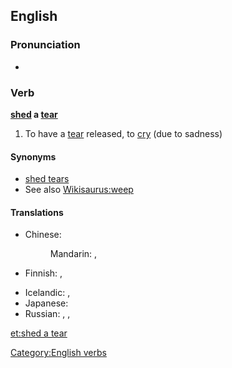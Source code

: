 ==English==

===Pronunciation===
* {{IPA|/ˈʃɛdəˈtɪə/}}

===Verb===
'''[[shed]] a [[tear]]'''

# {{context|idiomatic|lang=en}} To have a [[tear]] released, to [[cry]] (due to sadness)

====Synonyms====
* [[shed tears]]
* See also [[Wikisaurus:weep]]

====Translations====
{{trans-top|to cry}}
* Chinese: 
*: Mandarin: {{t|cmn|流淚|sc=Hani}}, {{t|cmn|流泪|tr=liúlèi|sc=Hani}}
* Finnish: {{tø|fi|[[vuodattaa]] [[kyyneleitä]]}}, {{t|fi|itkeä}}
{{trans-mid}}
* Icelandic: {{t-|is|fella tár}}, {{t+|is|tárast}}
* Japanese: {{t|ja|涙を流す|tr=なみだをながす, namida o nagasu|sc=Jpan}}
* Russian: {{t|ru|прослезиться|tr=proslezítʹsja|sc=Cyrl}} {{pf.}}, {{tø|ru|[[лить]] [[слеза|слёзы]]|tr=litʹ sljózy}} {{impf}}, {{tø|ru|[[проливать]] [[слеза|слёзы]]|tr=prolivátʹ sljózy}} {{impf}}
{{trans-bottom}}

[[Category:English verbs]]

[[et:shed a tear]]